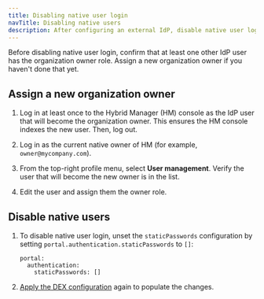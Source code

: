 ```yaml
---
title: Disabling native user login
navTitle: Disabling native users
description: After configuring an external IdP, disable native user login.
---
```


Before disabling native user login, confirm that at least one other IdP user has the organization owner role. Assign a new organization owner if you haven't done that yet.

## Assign a new organization owner

1.  Log in at least once to the Hybrid Manager (HM) console as the IdP user that will become the organization owner. This ensures the HM console indexes the new user. Then, log out.

1.  Log in as the current native owner of HM (for example, `owner@mycompany.com`).

1.  From the top-right profile menu, select **User management**. Verify the user that will become the new owner is in the list.   

1.  Edit the user and assign them the owner role.

## Disable native users

1.  To disable native user login, unset the `staticPasswords` configuration by setting `portal.authentication.staticPasswords` to `[]`:

    ```
    portal:
      authentication:
        staticPasswords: []
    ```
1.  [Apply the DEX configuration](../apply_dex_config/) again to populate the changes.

